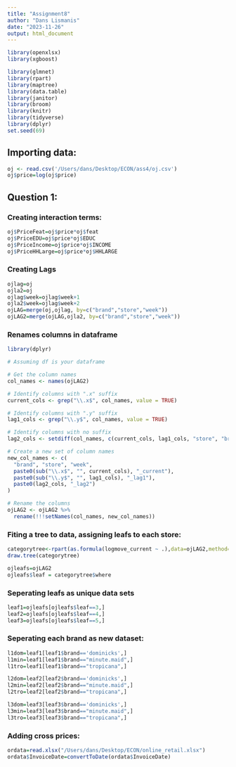 ```yaml
---
title: "Assignment8"
author: "Dans Lismanis"
date: "2023-11-26"
output: html_document
---
```


```r
library(openxlsx)
library(xgboost)

library(glmnet)
library(rpart)
library(maptree)
library(data.table)
library(janitor)
library(broom)
library(knitr)
library(tidyverse)
library(dplyr)
set.seed(69)
```

## Importing data:
```r
oj <- read.csv('/Users/dans/Desktop/ECON/ass4/oj.csv')
oj$price=log(oj$price)
```

## Question 1:
### Creating interaction terms:
```r
oj$PriceFeat=oj$price*oj$feat
oj$PriceEDU=oj$price*oj$EDUC
oj$PriceIncome=oj$price*oj$INCOME
oj$PriceHHLarge=oj$price*oj$HHLARGE
```
### Creating Lags
```r
ojlag=oj
ojla2=oj
ojlag$week=ojlag$week+1
ojla2$week=ojlag$week+2
ojLAG=merge(oj,ojlag, by=c("brand","store","week"))
ojLAG2=merge(ojLAG,ojla2, by=c("brand","store","week"))

```
### Renames columns in dataframe
```r

library(dplyr)

# Assuming df is your dataframe

# Get the column names
col_names <- names(ojLAG2)

# Identify columns with ".x" suffix
current_cols <- grep("\\.x$", col_names, value = TRUE)

# Identify columns with ".y" suffix
lag1_cols <- grep("\\.y$", col_names, value = TRUE)

# Identify columns with no suffix
lag2_cols <- setdiff(col_names, c(current_cols, lag1_cols, "store", "brand", "week"))

# Create a new set of column names
new_col_names <- c(
  "brand", "store", "week",
  paste0(sub("\\.x$", "", current_cols), "_current"),
  paste0(sub("\\.y$", "", lag1_cols), "_lag1"),
  paste0(lag2_cols, "_lag2")
)

# Rename the columns
ojLAG2 <- ojLAG2 %>%
  rename(!!!setNames(col_names, new_col_names))

```

### Fiting a tree to data, assigning leafs to each store:
```r
categorytree<-rpart(as.formula(logmove_current ~ .),data=ojLAG2,method="anova",cp=0.05)
draw.tree(categorytree)

```
```r
ojleafs=ojLAG2
ojleafs$leaf = categorytree$where
```


### Seperating leafs as unique data sets
```r
leaf1=ojleafs[ojleafs$leaf==3,]
leaf2=ojleafs[ojleafs$leaf==4,]
leaf3=ojleafs[ojleafs$leaf==5,]
```

### Seperating each brand as new dataset:
```r
l1dom=leaf1[leaf1$brand=='dominicks',]
l1min=leaf1[leaf1$brand=="minute.maid",]
l1tro=leaf1[leaf1$brand=="tropicana",]

l2dom=leaf2[leaf2$brand=='dominicks',]
l2min=leaf2[leaf2$brand=="minute.maid",]
l2tro=leaf2[leaf2$brand=="tropicana",]

l3dom=leaf3[leaf3$brand=='dominicks',]
l3min=leaf3[leaf3$brand=="minute.maid",]
l3tro=leaf3[leaf3$brand=="tropicana",]
```
### Adding cross prices:

```r
ordata=read.xlsx("/Users/dans/Desktop/ECON/online_retail.xlsx")
ordata$InvoiceDate=convertToDate(ordata$InvoiceDate)
```
